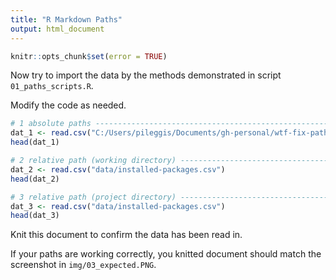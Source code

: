 ```yaml
---
title: "R Markdown Paths"
output: html_document
---
```


```r
knitr::opts_chunk$set(error = TRUE)
```


Now try to import the data by the methods demonstrated in script `01_paths_scripts.R`.

Modify the code as needed. 

```r
# 1 absolute paths -------------------------------------------------------------
dat_1 <- read.csv("C:/Users/pileggis/Documents/gh-personal/wtf-fix-paths/data/installed-packages.csv")
head(dat_1)
```

```r
# 2 relative path (working directory) ------------------------------------------
dat_2 <- read.csv("data/installed-packages.csv")
head(dat_2)
```


```r
# 3 relative path (project directory) ------------------------------------------
dat_3 <- read.csv("data/installed-packages.csv")
head(dat_3)
```

Knit this document to confirm the data has been read in.

If your paths are working correctly, you knitted document should match the screenshot
in `img/03_expected.PNG`.

